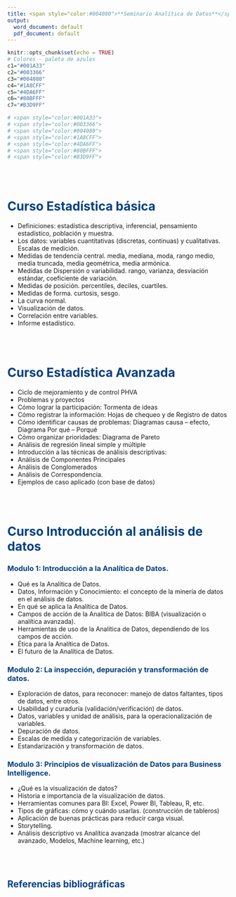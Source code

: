 ```yaml
---
title: <span style="color:#004080">**Seminario Analítica de Datos**</span>
output:
  word_document: default
  pdf_document: default
---
```



```r
knitr::opts_chunk$set(echo = TRUE)
# Colores - paleta de azules
c1="#001A33"
c2="#003366"
c3="#004080"
c4="#1A8CFF"
c5="#4DA6FF"
c6="#80BFFF"
c7="#B3D9FF"

# <span style="color:#001A33"> 
# <span style="color:#003366">  
# <span style="color:#004080">
# <span style="color:#1A8CFF">
# <span style="color:#4DA6FF">
# <span style="color:#80BFFF">
# <span style="color:#B3D9FF">

```

<br/><br/>

# <span style="color:#004080">**Curso Estadística básica**</span>

* Definiciones: estadística descriptiva, inferencial, pensamiento estadístico, población y muestra.
* Los datos: variables cuantitativas (discretas, continuas) y cualitativas. Escalas de medición.
* Medidas de tendencia central. media, mediana, moda, rango medio, media truncada, media geométrica, media armónica.
* Medidas de Dispersión o variabilidad. rango, varianza, desviación estándar, coeficiente de variación.
* Medidas de posición. percentiles, deciles, cuartiles.
* Medidas de forma. curtosis, sesgo.
* La curva normal.
* Visualización de datos.
* Correlación entre variables.
* Informe estadístico.
    
  
<br/><br/>

# <span style="color:#004080">**Curso Estadística Avanzada**</span>

* Ciclo de mejoramiento y de control PHVA
* Problemas y proyectos
* Cómo lograr la participación: Tormenta de ideas
* Cómo registrar la información: Hojas de chequeo y de Registro de datos
* Cómo identificar causas de problemas: Diagramas causa – efecto, Diagrama Por qué – Porqué
* Cómo organizar prioridades: Diagrama de Pareto
* Análisis de regresión lineal simple y múltiple
* Introducción a las técnicas de análisis descriptivas:
* Análisis de Componentes Principales
* Análisis de Conglomerados
* Análisis de Correspondencia.
* Ejemplos de caso aplicado (con base de datos)

<br/><br/>

# <span style="color:#004080">**Curso Introducción al análisis de datos**</span>

###  <span style="color:#004080">**Modulo 1: Introducción a la Analítica de Datos.**</span>

* Qué es la Analítica de Datos.
* Datos, Información y Conocimiento: el concepto de la minería de datos en el análisis de datos.
* En qué se aplica la Analítica de Datos.
* Campos de acción de la Analítica de Datos: BIBA (visualización o analítica avanzada).
* Herramientas de uso de la Analítica de Datos, dependiendo de los campos de acción.
* Ética para la Analítica de Datos.
* El futuro de la Analítica de Datos.

### <span style="color:#004080">**Modulo 2: La inspección, depuración y transformación de datos.**</span>

* Exploración de datos, para reconocer: manejo de datos faltantes, tipos de datos, entre otros. 
* Usabilidad y curaduría (validación/verificación) de datos.
* Datos, variables y unidad de análisis, para la operacionalización de variables.
* Depuración de datos.
* Escalas de medida y categorización de variables.
* Estandarización y transformación de datos.

### <span style="color:#004080">**Modulo 3: Principios de visualización de Datos para Business Intelligence.**</span>

* ¿Qué es la visualización de datos?
* Historia e importancia de la visualización de datos.
* Herramientas comunes para BI: Excel, Power BI, Tableau, R, etc. 
* Tipos de gráficas: cómo y cuándo usarlas. (construcción de tableros)
* Aplicación de buenas prácticas para reducir carga visual.
* Storytelling.
* Análisis descriptivo vs Analítica avanzada (mostrar alcance del avanzado, Modelos, Machine learning, etc.)






<br/><br/>

## <span style="color:#004080">**Referencias bibliográficas**</span>
